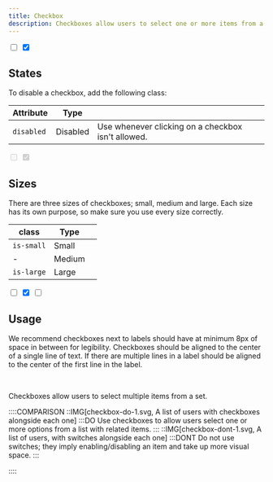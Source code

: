 ```yaml
---
title: Checkbox
description: Checkboxes allow users to select one or more items from a set.
---
```


<Preview center>
  <input type="checkbox" />
  <input type="checkbox" checked />
</Preview>

## States

To disable a checkbox, add the following class:

| Attribute  | Type     |                                                    |
| ---------- | -------- | -------------------------------------------------- |
| `disabled` | Disabled | Use whenever clicking on a checkbox isn't allowed. |

<Preview center>
  <input type="checkbox" disabled /> <input type="checkbox" checked disabled />
</Preview>

## Sizes

There are three sizes of checkboxes; small, medium and large. Each size has its own purpose, so make sure you use every size correctly.

| class      | Type   |     |
| ---------- | ------ | --- |
| `is-small` | Small  |     |
| -          | Medium |     |
| `is-large` | Large  |     |

<Preview center>
  <div class="u-flex u-flex-vertical u-gap-16 ">
    <div class="u-flex u-gap-16 u-main-center u-cross-center">
      <input type="checkbox" class="is-small" />
      <input type="checkbox" checked />
      <input type="checkbox" class="is-large" />
    </div>
  </div>
</Preview>

## Usage

We recommend checkboxes next to labels should have at minimum 8px of space in between for legibility. Checkboxes should be aligned to the center of a single line of text. If there are multiple lines in a label should be aligned to the center of the first line in the label.

<br />

Checkboxes allow users to select multiple items from a set.

::::COMPARISON
::IMG[checkbox-do-1.svg, A list of users with checkboxes alongside each one]
:::DO
Use checkboxes to allow users select one or more options from a list with related items.
:::
::IMG[checkbox-dont-1.svg, A list of users, with switches alongside each one]
:::DONT
Do not use switches; they imply enabling/disabling an item and take up more visual space.
:::

::::
